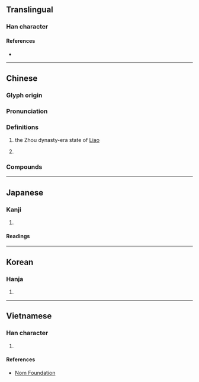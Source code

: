 {{character info/new}}
==Translingual==

===Han character===
{{Han char|rn=53|rad=广|as=11|sn=14|four=00222|canj=ISMH|ids=⿸广翏}}

====References====
* {{Han ref|kx=0350.050|dkj=09464|dj=0661.070|hdz=20900.070|uh=5ED6|ud=24278|bh=B9F9|bd=47609}}

----

==Chinese==
{{zh-forms|alt=⿸广了-second round simplified}}

===Glyph origin===
{{Han etym}}

===Pronunciation===
{{zh-pron
|m=liào
|c=liu6
|mn=liāu
|mc=y
|oc=y
|cat=pn
}}

===Definitions===
{{zh-hanzi}}

# {{zh-div|州}} the Zhou dynasty-era state of [[w:Liao (Zhou dynasty state)|Liao]]
# {{surname|lang=zh}}

===Compounds===
{{zh-der|蜀中無大將，廖化作先鋒|肖廖|廖灣}}

----

==Japanese==

===Kanji===
{{ja-kanji|grade=|rs=广11}}

# {{defn|lang=ja|sort=广11}}

====Readings====
{{ja-readings
|goon=りょう<れう
|kanon=りょう<れう
|kun=[[むなしい]] (munashii)}}

----

==Korean==

===Hanja===
{{ko-hanja|hangeul=료|rv=ryo|mr=ryo|y=lyo}}

# {{defn|lang=ko|sort=广11}}

----

==Vietnamese==

===Han character===
{{vi-readings|rs=广11|hanviet=liêu}}

# {{defn|lang=vi|sort=广11}}

====References====
* [http://nomfoundation.org/common/nom_details.php?codepoint=5ed6 Nom Foundation]